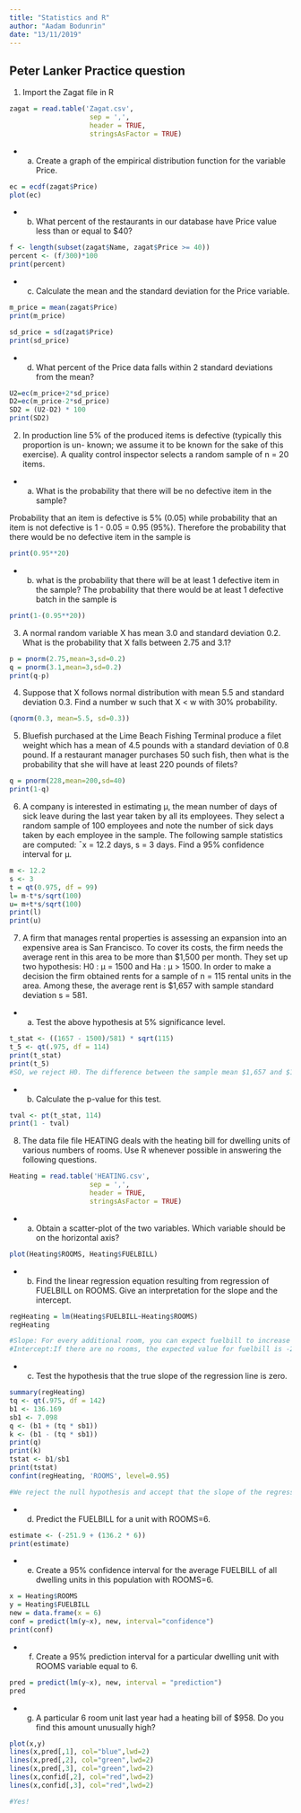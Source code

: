 ```yaml
---
title: "Statistics and R"
author: "Aadam Bodunrin"
date: "13/11/2019"
---
```


## Peter Lanker Practice question

1. Import the Zagat file in R
```r
zagat = read.table('Zagat.csv',
                    sep = ',',
                    header = TRUE,
                    stringsAsFactor = TRUE)
```


- a) Create a graph of the empirical distribution function for the variable Price.
```r
ec = ecdf(zagat$Price)
plot(ec)
```

- b) What percent of the restaurants in our database have Price value less than or equal to $40?
```r
f <- length(subset(zagat$Name, zagat$Price >= 40))
percent <- (f/300)*100
print(percent)
```

- c) Calculate the mean and the standard deviation for the Price variable.
```r
m_price = mean(zagat$Price)
print(m_price)
```


```r
sd_price = sd(zagat$Price)
print(sd_price)
```


- d) What percent of the Price data falls within 2 standard deviations from the mean?
```r
U2=ec(m_price+2*sd_price)
D2=ec(m_price-2*sd_price)
SD2 = (U2-D2) * 100
print(SD2)
```

2. In production line 5% of the produced items is defective (typically this proportion is un-
known; we assume it to be known for the sake of this exercise). A quality control inspector
selects a random sample of n = 20 items.

- a) What is the probability that there will be no defective item in the sample?

Probability that an item is defective is 5% (0.05) while probability that an item is not defective is 1 - 0.05 = 0.95 (95%). Therefore the probability that there would be no defective item in the sample is 
```r
print(0.95**20)
```

- b) what is the probability that there will be at least 1 defective item in the sample?
The probability that there would be at least 1 defective batch in the sample is
```r
print(1-(0.95**20))
```

3. A normal random variable X has mean 3.0 and standard deviation 0.2. What is the
probability that X falls between 2.75 and 3.1?
```r
p = pnorm(2.75,mean=3,sd=0.2)
q = pnorm(3.1,mean=3,sd=0.2)
print(q-p)

```


4. Suppose that X follows normal distribution with mean 5.5 and standard deviation 0.3.
Find a number w such that X < w with 30% probability.
```r
(qnorm(0.3, mean=5.5, sd=0.3))
```

5. Bluefish purchased at the Lime Beach Fishing Terminal produce a filet weight which
has a mean of 4.5 pounds with a standard deviation of 0.8 pound. If a restaurant manager
purchases 50 such fish, then what is the probability that she will have at least 220 pounds
of filets?

```r
q = pnorm(228,mean=200,sd=40)
print(1-q)
```

6. A company is interested in estimating μ, the mean number of days of sick leave during
the last year taken by all its employees. They select a random sample of 100 employees and
note the number of sick days taken by each employee in the sample. The following sample
statistics are computed: ¯x = 12.2 days, s = 3 days. Find a 95% confidence interval for μ.
```r
m <- 12.2
s <- 3
t = qt(0.975, df = 99)
l= m-t*s/sqrt(100)
u= m+t*s/sqrt(100)
print(l)
print(u)
```

7. A firm that manages rental properties is assessing an expansion into an expensive area
is San Francisco. To cover its costs, the firm needs the average rent in this area to be more
than $1,500 per month. They set up two hypothesis: H0 : μ = 1500 and Ha : μ > 1500.
In order to make a decision the firm obtained rents for a sample of n = 115 rental units in the area. Among these, the average rent is $1,657 with sample standard deviation s = 581.

- a) Test the above hypothesis at 5% significance level.
```r
t_stat <- ((1657 - 1500)/581) * sqrt(115)
t_5 <- qt(.975, df = 114)
print(t_stat)
print(t_5)
#SO, we reject H0. The difference between the sample mean $1,657 and $1,500 is statistically different at 5% 
``` 

- b) Calculate the p-value for this test.
```r
tval <- pt(t_stat, 114)
print(1 - tval)
```
8. The data file file HEATING deals with the heating bill for dwelling units of various
numbers of rooms. Use R whenever possible in answering the following questions.
```r
Heating = read.table('HEATING.csv',
                    sep = ',',
                    header = TRUE,
                    stringsAsFactor = TRUE)
```
- a) Obtain a scatter-plot of the two variables. Which variable should be on the horizontal
axis?
```r
plot(Heating$ROOMS, Heating$FUELBILL)
```

- b) Find the linear regression equation resulting from regression of FUELBILL on ROOMS.
Give an interpretation for the slope and the intercept.
```r
regHeating = lm(Heating$FUELBILL~Heating$ROOMS)
regHeating

#Slope: For every additional room, you can expect fuelbill to increase by an average of 136.2
#Intercept:If there are no rooms, the expected value for fuelbill is -251.9. The intercept is negative which is hard to since fuelbill is meant to be either 0 or positive
```

- c) Test the hypothesis that the true slope of the regression line is zero.
```r
summary(regHeating)
tq <- qt(.975, df = 142)
b1 <- 136.169
sb1 <- 7.098
q <- (b1 + (tq * sb1))
k <- (b1 - (tq * sb1))
print(q)
print(k)
tstat <- b1/sb1
print(tstat)
confint(regHeating, 'ROOMS', level=0.95)

#We reject the null hypothesis and accept that the slope of the regression line is not zero(0).
```


- d) Predict the FUELBILL for a unit with ROOMS=6.
```r
estimate <- (-251.9 + (136.2 * 6))
print(estimate)
```

- e) Create a 95% confidence interval for the average FUELBILL of all dwelling units in this
population with ROOMS=6.
```r
x = Heating$ROOMS
y = Heating$FUELBILL
new = data.frame(x = 6)
conf = predict(lm(y~x), new, interval="confidence")
print(conf)

```

- f) Create a 95% prediction interval for a particular dwelling unit with ROOMS variable
equal to 6.
```r
pred = predict(lm(y~x), new, interval = "prediction")
pred
```

- g) A particular 6 room unit last year had a heating bill of $958. Do you find this amount
unusually high?

```r
plot(x,y)
lines(x,pred[,1], col="blue",lwd=2)
lines(x,pred[,2], col="green",lwd=2)
lines(x,pred[,3], col="green",lwd=2)
lines(x,confid[,2], col="red",lwd=2)
lines(x,confid[,3], col="red",lwd=2)

#Yes!
```
